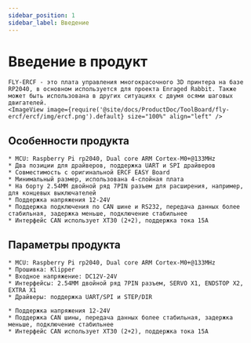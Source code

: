 ```yaml
---
sidebar_position: 1
sidebar_label: Введение
---
```






# Введение в продукт

    FLY-ERCF - это плата управления многокрасочного 3D принтера на базе RP2040, в основном используется для проекта Enraged Rabbit. Также может быть использована в других ситуациях с двумя осями шаговых двигателей.
    <ImageView image={require('@site/docs/ProductDoc/ToolBoard/fly-ercf/ercf/img/ercf.png').default} size="100%" align="left" />

## Особенности продукта

    * MCU: Raspberry Pi rp2040, Dual core ARM Cortex-M0+@133MHz
    * Два позиции для драйверов, поддержка UART и SPI драйверов
    * Совместимость с оригинальной ERCF EASY Board
    * Минимальный размер, использована 4-слойная плата
    * На борту 2.54MM двойной ряд 7PIN разъем для расширения, например, для концевых выключателей
    * Поддержка напряжения 12-24V
    * Поддержка подключения по CAN шине и RS232, передача данных более стабильная, задержка меньше, подключение стабильнее
    * Интерфейс CAN использует XT30 (2+2), поддержка тока 15A

## Параметры продукта

    * MCU: Raspberry Pi rp2040, Dual core ARM Cortex-M0+@133MHz
    * Прошивка: Klipper
    * Входное напряжение: DC12V-24V
    * Интерфейсы: 2.54MM двойной ряд 7PIN разъем, SERVO X1, ENDSTOP X2, EXTRA X1
    * Драйверы: поддержка UART/SPI и STEP/DIR

    * Поддержка напряжения 12-24V
    * Поддержка CAN шины, передача данных более стабильная, задержка меньше, подключение стабильнее
    * Интерфейс CAN использует XT30 (2+2), поддержка тока 15A